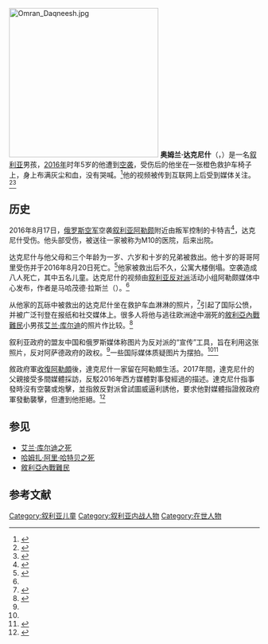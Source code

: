 [[File:Omran_Daqneesh.jpg|300px]]
'''奥姆兰·达克尼什'''（{{lang-ar|عمران دقنيش}}，{{lang-en|Omran Daqneesh}}）是一名[[叙利亚人|叙利亚]]男孩，[[2016年|2016年]]时年5岁的他遭到[[空袭|空袭]]，受伤后的他坐在一张橙色救护车椅子上，身上布满灰尘和血，没有哭喊。<ref name="sohu">{{cite web|author1=祖晓雯|title=阿勒颇男孩拍摄者：照片是真的，希望停止轰炸-搜狐新闻|url=http://news.sohu.com/20160824/n465682383.shtml|website=news.sohu.com|publisher=地球外参|accessdate=2017-04-07|location=北京|language=Zh-hans|date=2016-08-24|archive-date=2019-03-31|archive-url=https://web.archive.org/web/20190331092838/http://news.sohu.com/20160824/n465682383.shtml|dead-url=no}}</ref>他的视频被传到互联网上后受到媒体关注。<ref>{{cite news|title=Boy in the ambulance: shocking image emerges of Syrian child pulled from Aleppo rubble|url=https://www.theguardian.com/world/2016/aug/18/boy-in-the-ambulance-image-emerges-syrian-child-aleppo-rubble|work=卫报|accessdate=2016-08-18|archive-date=2016-08-18|archive-url=https://web.archive.org/web/20160818061048/https://www.theguardian.com/world/2016/aug/18/boy-in-the-ambulance-image-emerges-syrian-child-aleppo-rubble|dead-url=no}}</ref><ref>{{cite web|url=https://www.nytimes.com/2016/08/19/world/middleeast/omran-daqneesh-syria-aleppo.html|title=How Omran Daqneesh, 5, Became a Symbol of Aleppo's Suffering|date=2016-08-19|work=纽约时报|accessdate=2016-08-20|archive-date=2016-08-20|archive-url=https://web.archive.org/web/20160820015832/http://www.nytimes.com/2016/08/19/world/middleeast/omran-daqneesh-syria-aleppo.html|dead-url=no}}</ref>

== 历史 ==
2016年8月17日，[[俄罗斯空军|俄罗斯空军]]空袭[[叙利亚|叙利亚]][[阿勒颇|阿勒颇]]附近由叛军控制的卡特吉<ref>{{cite news|title=Врач в Алеппо: пятилетнему малышу на видео крупно повезло|url=http://www.bbc.com/russian/features-37132058|accessdate=2017-04-07|work=BBC Русская служба|publisher=BBC俄罗斯|language=ru|date=2016-08-19|archive-date=2018-03-22|archive-url=https://web.archive.org/web/20180322065232/http://www.bbc.com/russian/features-37132058|dead-url=no}}</ref>，达克尼什受伤。他头部受伤，被送往一家被称为M10的医院，后来出院。

达克尼什与他父母和三个年龄为一岁、六岁和十岁的兄弟被救出。他十岁的哥哥阿里受伤并于2016年8月20日死亡。<ref>{{cite news|last1=Katie|first1=Reilly|title=Brother of Aleppo Boy in Ambulance Dies|url=http://time.com/4460368/ali-daqneesh-dead-syrian-air-strike/|work=时代周刊|date=2016-08-21|accessdate=2017-04-07|archive-date=2020-12-01|archive-url=https://web.archive.org/web/20201201214544/https://time.com/4460368/ali-daqneesh-dead-syrian-air-strike/|dead-url=no}}</ref>他家被救出后不久，公寓大楼倒塌。空袭造成八人死亡，其中五名儿童。达克尼什的视频由[[叙利亚反对派|叙利亚反对派]]活动小组阿勒颇媒体中心发布，作者是马哈茂德·拉斯兰（{{lang|en|Mahmoud Raslan}}）。<ref name="sohu" />

从他家的瓦砾中被救出的达克尼什坐在救护车血淋淋的照片，<ref>{{cite news|last1=Shaheen|first1=Kareem|title='I filmed the Syrian boy pulled from the rubble - his wasn't a rare case'|url=https://www.theguardian.com/world/2016/aug/18/i-filmed-the-syrian-boy-pulled-from-the-rubble-his-wasnt-a-rare-case|work=卫报|date=2016-08-18|accessdate=2017-04-07|archive-date=2016-08-23|archive-url=https://web.archive.org/web/20160823015706/https://www.theguardian.com/world/2016/aug/18/i-filmed-the-syrian-boy-pulled-from-the-rubble-his-wasnt-a-rare-case|dead-url=no}}</ref>引起了国际公愤，并被广泛刊登在报纸和社交媒体上。很多人将他与逃往欧洲途中溺死的[[敘利亞內戰難民|敘利亞內戰難民]]小男孩[[艾兰·库尔迪之死|艾兰·库尔迪]]的照片作比较。<ref>{{cite news|last1=Barnard|first1=Anne|title=How Omran Daqneesh, 5, Became a Symbol of Aleppo’s Suffering|url=https://www.nytimes.com/2016/08/19/world/middleeast/omran-daqneesh-syria-aleppo.html|accessdate=2017-04-07|work=纽约时报|date=2016-08-18|archive-date=2016-08-20|archive-url=https://web.archive.org/web/20160820015832/http://www.nytimes.com/2016/08/19/world/middleeast/omran-daqneesh-syria-aleppo.html|dead-url=no}}</ref>

叙利亚政府的盟友中国和俄罗斯媒体称图片为反对派的“宣传”工具，旨在利用这张照片，反对阿萨德政府的政权。<ref name="sohu" />一些国际媒体质疑图片为摆拍。<ref name="sohu" /><ref>{{cite news|title=China says Omran images are part of Western 'propaganda war'|url=http://www.independent.co.uk/news/world/middle-east/omran-daqneesh-photo-video-aleppo-boy-syria-injured-china-state-media-western-propaganda-war-a7205296.html|accessdate=2017-04-07|work=独立报|date=2016-08-23|archive-date=2020-11-08|archive-url=https://web.archive.org/web/20201108092933/http://www.independent.co.uk/news/world/middle-east/omran-daqneesh-photo-video-aleppo-boy-syria-injured-china-state-media-western-propaganda-war-a7205296.html|dead-url=no}}</ref>

敘政府軍[[阿勒頗攻勢_(2016年9月－12月)|收復阿勒頗]]後，達克尼什一家留在阿勒頗生活。2017年間，達克尼什的父親接受多間媒體採訪，反駁2016年西方媒體對事發經過的描述。達克尼什指事發時沒有空襲或炮擊，並指敘反對派曾試圖威逼利誘他，要求他對媒體指證敘政府軍發動襲擊，但遭到他拒絕。<ref>{{Cite news |url=http://news.xinhuanet.com/world/2017-08/17/c_129683491.htm |title=让世界揪心的叙利亚男孩 不做谎言“代言人” |publisher=新華網 |date=2017-08-17 |accessdate=2017-08-22 |archive-date=2017-08-22 |archive-url=https://web.archive.org/web/20170822180404/http://news.xinhuanet.com/world/2017-08/17/c_129683491.htm |dead-url=no }}</ref>

== 参见 ==
*[[艾兰·库尔迪之死|艾兰·库尔迪之死]]
*[[哈姆扎·阿里·哈特贝之死|哈姆扎·阿里·哈特贝之死]]
*[[敘利亞內戰難民|敘利亞內戰難民]]

==参考文献==
{{reflist|2}}
[[Category:叙利亚儿童|Category:叙利亚儿童]]
[[Category:叙利亚内战人物|Category:叙利亚内战人物]]
[[Category:在世人物|Category:在世人物]]